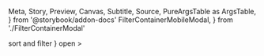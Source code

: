   Meta,
  Story,
  Preview,
  Canvas,
  Subtitle,
  Source,
  PureArgsTable as ArgsTable,
} from '@storybook/addon-docs'
  FilterContainerMobileModal,
} from './FilterContainerModal'

<Meta title="components/Modal/FilterContainerModal" />

<Canvas isExpanded>
  <Story name="Open">
    <ModalContainer Modal={FilterContainerMobileModal} title="Filters" open />
  </Story>
</Canvas>

<Canvas isExpanded>
  <Story name="Open with filters">
    <ModalContainer Modal={FilterContainerMobileModal} title="Filters" open>
      <ToggleBox
        header="Options"
        items={[
          {
            key: 1,
            value: 1,
            title: 'Option #1',
            description: 'This is the option 1',
          },
          {
            key: 2,
            value: 2,
            title: 'Option #2',
            description: 'This is the option 2',
          },
        ]}
      />
    </ModalContainer>
  </Story>
</Canvas>

<Canvas isExpanded>
  <Story name="Open with scroll filters">
    <ModalContainer Modal={FilterContainerMobileModal} title="Filters" open>
      <ToggleBox
        header="Options"
        items={[
          {
            key: 1,
            value: 1,
            title: 'Option #1',
            description: 'This is the option 1',
          },
          {
            key: 2,
            value: 2,
            title: 'Option #2',
            description: 'This is the option 2',
          },
          {
            key: 3,
            value: 3,
            title: 'Option #3',
            description: 'This is the option 3',
          },
          {
            key: 4,
            value: 4,
            title: 'Option #4',
            description: 'This is the option 4',
          },
          {
            key: 5,
            value: 5,
            title: 'Option #5',
            description: 'This is the option 5',
          },
          {
            key: 6,
            value: 6,
            title: 'Option #6',
            description: 'This is the option 6',
          },
          {
            key: 7,
            value: 7,
            title: 'Option #7',
            description: 'This is the option 7',
          },
          {
            key: 8,
            value: 8,
            title: 'Option #8',
            description: 'This is the option 8',
          },
          {
            key: 9,
            value: 9,
            title: 'Option #9',
            description: 'This is the option 9',
          },
        ]}
      />
    </ModalContainer>
  </Story>
</Canvas>

<Canvas isExpanded>
  <Story name="Full">
    <ModalContainer
      Modal={FilterContainerModal}
      modal
      title="Filters"
      action={
        <>
          <Icon name="filter" /> sort and filter
        </>
      }
      open
    >
      <ToggleBox
        header="Options"
        items={[
          {
            key: 1,
            value: 1,
            title: 'Option #1',
            description: 'This is the option 1',
          },
          {
            key: 2,
            value: 2,
            title: 'Option #2',
            description: 'This is the option 2',
          },
          {
            key: 3,
            value: 3,
            title: 'Option #3',
            description: 'This is the option 3',
          },
          {
            key: 4,
            value: 4,
            title: 'Option #4',
            description: 'This is the option 4',
          },
          {
            key: 5,
            value: 5,
            title: 'Option #5',
            description: 'This is the option 5',
          },
          {
            key: 6,
            value: 6,
            title: 'Option #6',
            description: 'This is the option 6',
          },
          {
            key: 7,
            value: 7,
            title: 'Option #7',
            description: 'This is the option 7',
          },
          {
            key: 8,
            value: 8,
            title: 'Option #8',
            description: 'This is the option 8',
          },
          {
            key: 9,
            value: 9,
            title: 'Option #9',
            description: 'This is the option 9',
          },
        ]}
      />
    </ModalContainer>
  </Story>
</Canvas>

<Divider size="small" />
